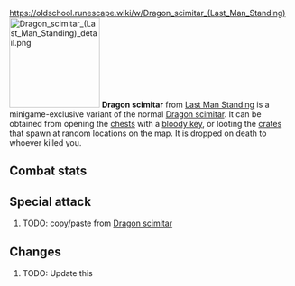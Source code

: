 https://oldschool.runescape.wiki/w/Dragon_scimitar_(Last_Man_Standing)
{{Infobox Item
|name = Dragon scimitar
|image = [[File:Dragon scimitar (Last Man Standing).png]]
|release = [[4 August]] [[2016]]
|update = Last Man Standing Beta and Splashing Restrictions  # TODO: Update this
|members = No
|quest = No
|tradeable = No
|placeholder = No
|equipable = Yes
|stackable = No
|noteable = Yes
|options = Wield, Drop
|examine = A vicious, curved sword.
|value = 30
|alchable = No
|weight = 1.814
|id = 20406
}}
[[File:Dragon scimitar (Last Man Standing) detail.png|160px|left]]
'''Dragon scimitar''' from [[Last Man Standing]] is a minigame-exclusive variant of the normal [[Dragon scimitar]]. It can be obtained from opening the [[Chest (Last Man Standing)|chests]] with a [[bloody key]], or looting the [[Crate (Last Man Standing)|crates]] that spawn at random locations on the map. It is dropped on death to whoever killed you.

==Combat stats==
{{Infobox Bonuses
|astab = 8
|aslash = 67
|acrush = -2
|amagic = 0
|arange = 0
|dstab = 0
|dslash = 1
|dcrush = 0
|dmagic = 0
|drange = 0
|str = 66
|rstr = 0
|mdmg = 0
|prayer = 0
|slot = weapon
|speed = 4
|attackrange = 1
|combatstyle = slash_sword
|image = [[File:Dragon scimitar equipped male.png|160px]]
|altimage = [[File:Dragon scimitar equipped female.png|160px]]
}}

{{CombatStyles|slash_sword|speed=4|attackrange=1}}

==Special attack==
# TODO: copy/paste from [[Dragon scimitar]]

==Changes==
# TODO: Update this
{{Subject changes header}}
{{Subject changes
|date = 4 August 2016
|update = Last Man Standing
|change = The item was made fully available with the release of Last Man Standing.
}}
{{Subject changes footer}}

{{Last Man Standing In-game Items}}